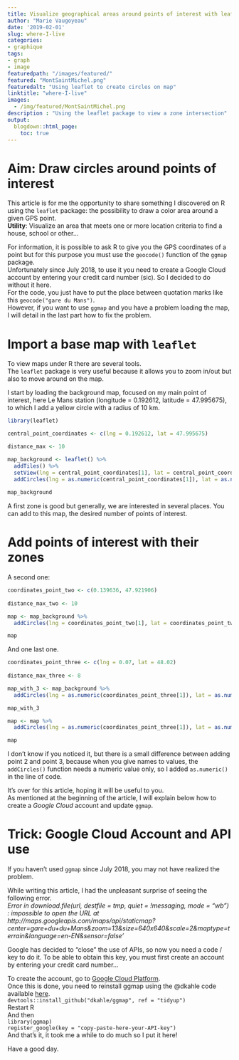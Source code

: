 ```yaml
---
title: Visualize geographical areas around points of interest with leaflet
author: "Marie Vaugoyeau"
date: '2019-02-01'
slug: where-I-live
categories:
- graphique
tags:
- graph
- image
featuredpath: "/images/featured/"
featured: "MontSaintMichel.png"
featuredalt: "Using leaflet to create circles on map"
linktitle: "where-I-live"
images: 
  - /img/featured/MontSaintMichel.png  
description : "Using the leaflet package to view a zone intersection" 
output:
  blogdown::html_page:
    toc: true
---
```

  
# Aim: Draw circles around points of interest  
This article is for me the opportunity to share something I discovered on R using the `leaflet` package: the possibility to draw a color area around a given GPS point.  
**Utility**: Visualize an area that meets one or more location criteria to find a house, school or other...  
  
For information, it is possible to ask R to give you the GPS coordinates of a point but for this purpose you must use the `geocode()` function of the `ggmap` package.  
Unfortunately since July 2018, to use it you need to create a Google Cloud account by entering your credit card number (sic). So I decided to do without it here.  
For the code, you just have to put the place between quotation marks like this `geocode("gare du Mans")`.  
However, if you want to use `ggmap` and you have a problem loading the map, I will detail in the last part how to fix the problem.  
  
# Import a base map with `leaflet`  
To view maps under R there are several tools.  
The `leaflet` package is very useful because it allows you to zoom in/out but also to move around on the map.  
  
I start by loading the background map, focused on my main point of interest, here Le Mans station (longitude = 0.192612, latitude = 47.995675), to which I add a yellow circle with a radius of 10 km.  
  
```r

library(leaflet)

central_point_coordinates <- c(lng = 0.192612, lat = 47.995675)

distance_max <- 10

map_background <- leaflet() %>% 
  addTiles() %>% 
  setView(lng = central_point_coordinates[1], lat = central_point_coordinates[2], zoom = 10) %>%
  addCircles(lng = as.numeric(central_point_coordinates[1]), lat = as.numeric(central_point_coordinates[2]), radius = distance_max * 1000, color = "yellow") 
  
map_background
```
  
A first zone is good but generally, we are interested in several places. You can add to this map, the desired number of points of interest.  
  
# Add points of interest with their zones  
A second one:    
```r

coordinates_point_two <- c(0.139636, 47.921906)
 
distance_max_two <- 10

map <- map_background %>% 
  addCircles(lng = coordinates_point_two[1], lat = coordinates_point_two[2], radius = distance_max_two * 1000, color = "red")

map

```
  
And one last one.  
```r

coordinates_point_three <- c(lng = 0.07, lat = 48.02) 
 
distance_max_three <- 8

map_with_3 <- map_background %>% 
  addCircles(lng = as.numeric(coordinates_point_three[1]), lat = as.numeric(coordinates_point_three[2]), radius = distance_max_three * 1000, color = "blue")

map_with_3

map <- map %>%
  addCircles(lng = as.numeric(coordinates_point_three[1]), lat = as.numeric(coordinates_point_three[2]), radius = distance_max_three * 1000, color = "blue")

map

```
  
I don't know if you noticed it, but there is a small difference between adding point 2 and point 3, because when you give names to values, the `addCircles()` function needs a numeric value only, so I added `as.numeric()` in the line of code.  
  
It's over for this article, hoping it will be useful to you.  
As mentioned at the beginning of the article, I will explain below how to create a *Google Cloud* account and update `ggmap`.  
  
# Trick: Google Cloud Account and API use
If you haven't used `ggmap` since July 2018, you may not have realized the problem.  
  
While writing this article, I had the unpleasant surprise of seeing the following error.  
*Error in download.file(url, destfile = tmp, quiet = !messaging, mode = "wb") : impossible to open the URL at http://maps.googleapis.com/maps/api/staticmap?center=gare+du+du+Mans&zoom=13&size=640x640&scale=2&maptype=terrain&language=en-EN&sensor=false'* 
  
Google has decided to "close" the use of APIs, so now you need a code / key to do it. To be able to obtain this key, you must first create an account by entering your credit card number...  
  
To create the account, go to [Google Cloud Platform](https://console.developers.google.com/projectselector/apis/api/static_maps_backend?supportedpurview=project).  
Once this is done, you need to reinstall ggmap using the @dkahle code available [here](https://github.com/dkahle/ggmap).  
`devtools::install_github("dkahle/ggmap", ref = "tidyup")`  
Restart R  
And then  
`library(ggmap)`  
`register_google(key = "copy-paste-here-your-API-key")`  
And that's it, it took me a while to do much so I put it here!  
  
Have a good day.  
  
